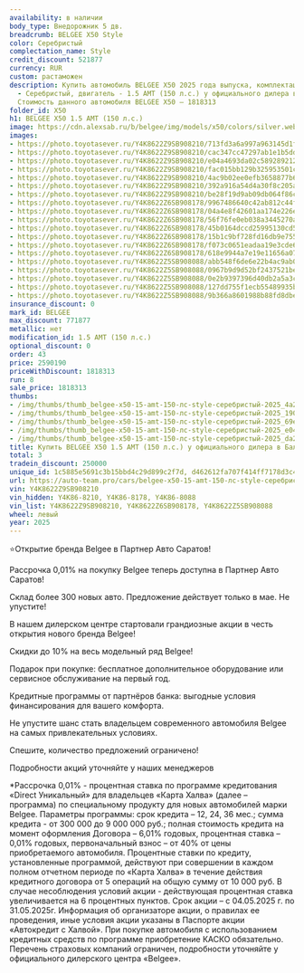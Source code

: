 ```yaml
---
availability: в наличии
body_type: Внедорожник 5 дв.
breadcrumb: BELGEE X50 Style
color: Серебристый
complectation_name: Style
credit_discount: 521877
currency: RUR
custom: растаможен
description: Купить автомобиль BELGEE X50 2025 года выпуска, комплектация Style, цвет
  - Серебристый, двигатель - 1.5 AMT (150 л.с.) у официального дилера в г. Балаково.
  Стоимость данного автомобиля BELGEE X50 – 1818313
folder_id: X50
h1: BELGEE X50 1.5 AMT (150 л.с.)
image: https://cdn.alexsab.ru/b/belgee/img/models/x50/colors/silver.webp
images:
- https://photo.toyotasever.ru/Y4K8622Z9SB908210/713fd3a6a997a963145d1fbb1334a24f.jpg
- https://photo.toyotasever.ru/Y4K8622Z9SB908210/cac347cc47297ab1e1b5dd838bf190f2.jpg
- https://photo.toyotasever.ru/Y4K8622Z9SB908210/e04a4693da02c5892892124574b69ec3.jpg
- https://photo.toyotasever.ru/Y4K8622Z9SB908210/fac015bb129b325953501c17232e0467.jpg
- https://photo.toyotasever.ru/Y4K8622Z9SB908210/4ac9b02ee0efb3658877b63c81bda2f7.jpg
- https://photo.toyotasever.ru/Y4K8622Z9SB908210/392a916a54d4a30f8c205a2a265aa00e.jpg
- https://photo.toyotasever.ru/Y4K8622Z9SB908210/be28f19d9ab09db064f86c4fe79f0ca6.jpg
- https://photo.toyotasever.ru/Y4K8622Z6SB908178/9967486640c42ab812c44f2655ebc21a.jpg
- https://photo.toyotasever.ru/Y4K8622Z6SB908178/04a4e8f42601aa174e226ee6df8a685a.jpg
- https://photo.toyotasever.ru/Y4K8622Z6SB908178/56f76fe0eb038a3445270a019a1bf491.jpg
- https://photo.toyotasever.ru/Y4K8622Z6SB908178/45b0164dccd25995130cd515cea5cdfc.jpg
- https://photo.toyotasever.ru/Y4K8622Z6SB908178/15b1c9bf728fd16db9e755f7f31245f8.jpg
- https://photo.toyotasever.ru/Y4K8622Z6SB908178/f073c0651eadaa19e3cde6f5c339c70a.jpg
- https://photo.toyotasever.ru/Y4K8622Z6SB908178/618e9944a7e19e11656a07ccfbfd6377.jpg
- https://photo.toyotasever.ru/Y4K8622Z5SB908088/abb548f6de6e22b4ac9ab03ef079653f.jpg
- https://photo.toyotasever.ru/Y4K8622Z5SB908088/0967b9d9d52bf2437521be3880938689.jpg
- https://photo.toyotasever.ru/Y4K8622Z5SB908088/0e2b9397396d40db2a5a3cb68c973b94.jpg
- https://photo.toyotasever.ru/Y4K8622Z5SB908088/127dd755f1ecb55489935bf0fe7c89b0.jpg
- https://photo.toyotasever.ru/Y4K8622Z5SB908088/9b366a8601988b88fd8dbefb167e65ef.jpg
insurance_discount: 0
mark_id: BELGEE
max_discount: 771877
metallic: нет
modification_id: 1.5 AMT (150 л.с.)
optional_discount: 0
order: 43
price: 2590190
priceWithDiscount: 1818313
run: 8
sale_price: 1818313
thumbs:
- /img/thumbs/thumb_belgee-x50-15-amt-150-лс-style-серебристый-2025_4a24f_0.webp
- /img/thumbs/thumb_belgee-x50-15-amt-150-лс-style-серебристый-2025_190f2_1.webp
- /img/thumbs/thumb_belgee-x50-15-amt-150-лс-style-серебристый-2025_69ec3_2.webp
- /img/thumbs/thumb_belgee-x50-15-amt-150-лс-style-серебристый-2025_e0467_3.webp
- /img/thumbs/thumb_belgee-x50-15-amt-150-лс-style-серебристый-2025_da2f7_4.webp
title: Купить BELGEE X50 1.5 AMT (150 л.с.) у официального дилера в Балаково
total: 3
tradein_discount: 250000
unique_id: 1c5885e5691c3b15bbd4c29d899c2f7d, d462612fa707f414ff7178d3c46a12a6, 460b2445cfb9d499b5cd89b6d46c5f67
url: https://auto-team.pro/cars/belgee-x50-15-amt-150-лс-style-серебристый-2025/
vin: Y4K8622Z9SB908210
vin_hidden: Y4K86-8210, Y4K86-8178, Y4K86-8088
vin_list: Y4K8622Z9SB908210, Y4K8622Z6SB908178, Y4K8622Z5SB908088
wheel: левый
year: 2025
---
```

<p>
 ⭐Открытие бренда Belgee в Партнер Авто Саратов!
</p>
<p>
</p>
<p>
 Рассрочка 0,01% на покупку Belgee теперь доступна в Партнер Авто Саратов!
</p>
<p>
 Склад более 300 новых авто. Предложение действует только в мае. He упустите!
</p>
<p>
</p>
<p>
 В нашем дилерском центре стартовали грандиозные акции в честь открытия нового бренда Belgee!
</p>
<p>
</p>
<p>
 Скидки дo 10% нa весь модельный ряд Belgee!
</p>
<p>
 Подарок при покупке: бесплатное дополнительное оборудование или сервисное обслуживание на первый год.
</p>
<p>
 Кредитные программы от партнёров банка: выгодные условия финансирования для вашего комфорта.
</p>
<p>
</p>
<p>
 Не упустите шанс стать владельцем современного автомобиля Belgee на самых привлекательных условиях.
</p>
<p>
 Спешите, количество предложений ограничено!
</p>
<p>
</p>
<p>
 Подробности акций уточняйте у наших менеджеров
</p>
<p>
</p>
<p>
 *Рассрочка 0,01% - процентная ставка по программе кредитования «Dirесt Уникальный» для владельцев «Карта Халва» (далее – программа) по специальному продукту для новых автомобилей марки Belgee. Параметры программы: срок кредита – 12, 24, 36 мес.; сумма кредита - от 300 000 до 9 000 000 руб.; полная стоимость кредита на момент оформления Договора – 6,01% годовых, процентная ставка – 0,01% годовых, первоначальный взнос – от 40% от цены приобретаемого автомобиля. Процентные ставки по кредиту, установленные программой, действуют при совершении в каждом полном отчетном периоде по «Карта Халва» в течение действия кредитного договора от 5 операций на общую сумму от 10 000 руб. В случае несоблюдения условий акции - действующая процентная ставка увеличивается на 6 процентных пунктов. Срок акции – с 04.05.2025 г. по 31.05.2025г. Информация об организаторе акции, о правилах ее проведения, иные условия акции указаны в Паспорте акции «Автокредит с Халвой». При покупке автомобиля с использованием кредитных средств по программе приобретение КАСКО обязательно. Перечень страховых компаний ограничен, подробности уточняйте у официального дилерского центра «Belgee».
</p>

